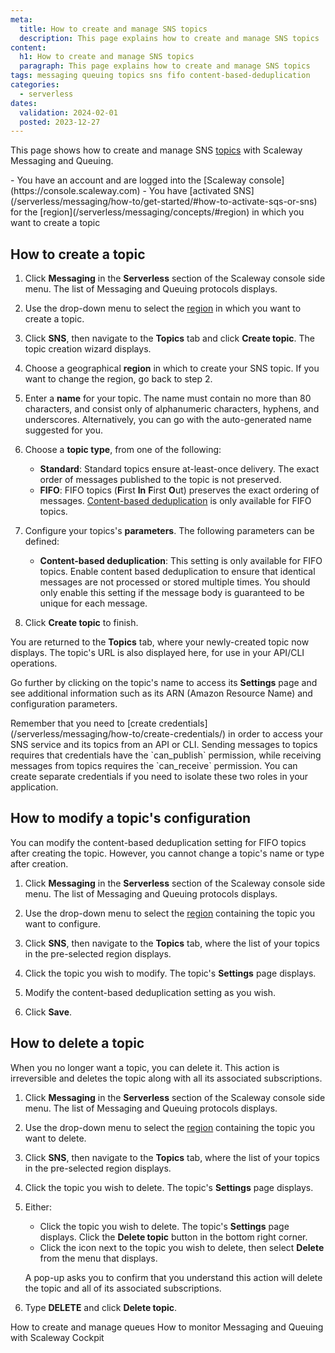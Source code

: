 ```yaml
---
meta:
  title: How to create and manage SNS topics
  description: This page explains how to create and manage SNS topics
content:
  h1: How to create and manage SNS topics
  paragraph: This page explains how to create and manage SNS topics
tags: messaging queuing topics sns fifo content-based-deduplication
categories:
  - serverless 
dates:
  validation: 2024-02-01
  posted: 2023-12-27
---
```


This page shows how to create and manage SNS [topics](/serverless/messaging/concepts/#topic) with Scaleway Messaging and Queuing.

<Macro id="iam-requirements" />

<Message type="requirement">
  - You have an account and are logged into the [Scaleway console](https://console.scaleway.com)
  - You have [activated SNS](/serverless/messaging/how-to/get-started/#how-to-activate-sqs-or-sns) for the [region](/serverless/messaging/concepts/#region) in which you want to create a topic
</Message>

## How to create a topic

1. Click **Messaging** in the **Serverless** section of the Scaleway console side menu. The list of Messaging and Queuing protocols displays.

2. Use the drop-down menu to select the [region](/serverless/messaging/concepts/#region) in which you want to create a topic.

3. Click **SNS**, then navigate to the **Topics** tab and click **Create topic**. The topic creation wizard displays.
    <Lightbox src="scaleway-create-topic.webp" alt="" />

4. Choose a geographical **region** in which to create your SNS topic. If you want to change the region, go back to step 2.

5. Enter a **name** for your topic. The name must contain no more than 80 characters, and consist only of alphanumeric characters, hyphens, and underscores. Alternatively, you can go with the auto-generated name suggested for you.

6. Choose a **topic type**, from one of the following:
    - **Standard**: Standard topics ensure at-least-once delivery. The exact order of messages published to the topic is not preserved.
    - **FIFO**: FIFO topics (**F**irst **In** **F**irst **O**ut) preserves the exact ordering of messages. [Content-based deduplication](/serverless/messaging/concepts/#content-based-deduplication) is only available for FIFO topics.

7. Configure your topics's **parameters**. The following parameters can be defined:
    - **Content-based deduplication**: This setting is only available for FIFO topics. Enable content based deduplication to ensure that identical messages are not processed or stored multiple times. You should only enable this setting if the message body is guaranteed to be unique for each message.

8. Click **Create topic** to finish.

You are returned to the **Topics** tab, where your newly-created topic now displays. The topic's URL is also displayed here, for use in your API/CLI operations. 

Go further by clicking on the topic's name to access its **Settings** page and see additional information such as its ARN (Amazon Resource Name) and configuration parameters.

<Message type="tip">
Remember that you need to [create credentials](/serverless/messaging/how-to/create-credentials/) in order to access your SNS service and its topics from an API or CLI. Sending messages to topics requires that credentials have the `can_publish` permission, while receiving messages from topics requires the `can_receive` permission. You can create separate credentials if you need to isolate these two roles in your application.
</Message>

## How to modify a topic's configuration

You can modify the content-based deduplication setting for FIFO topics after creating the topic. However, you cannot change a topic's name or type after creation.

1. Click **Messaging** in the **Serverless** section of the Scaleway console side menu. The list of Messaging and Queuing protocols displays.

2. Use the drop-down menu to select the [region](/serverless/messaging/concepts/#region) containing the topic you want to configure.

3. Click **SNS**, then navigate to the **Topics** tab, where the list of your topics in the pre-selected region displays.

4. Click the topic you wish to modify. The topic's **Settings** page displays.
    <Lightbox src="scaleway-topic-settings.webp" alt="" />

5. Modify the content-based deduplication setting as you wish.

6. Click **Save**.


## How to delete a topic

When you no longer want a topic, you can delete it. This action is irreversible and deletes the topic along with all its associated subscriptions.

1. Click **Messaging** in the **Serverless** section of the Scaleway console side menu. The list of Messaging and Queuing protocols displays.

2. Use the drop-down menu to select the [region](/serverless/messaging/concepts/#region) containing the topic you want to delete.

3. Click **SNS**, then navigate to the **Topics** tab, where the list of your topics in the pre-selected region displays.

4. Click the topic you wish to delete. The topic's **Settings** page displays.
    <Lightbox src="scaleway-topic-settings.webp" alt="" />

5. Either:
    - Click the topic you wish to delete. The topic's **Settings** page displays. Click the **Delete topic** button in the bottom right corner.
    - Click the <Icon name="more" /> icon next to the topic you wish to delete, then select **Delete** from the menu that displays.

    A pop-up asks you to confirm that you understand this action will delete the topic and all of its associated subscriptions.

6. Type **DELETE** and click **Delete topic**.


<Navigation title="See also">
  <PreviousButton to="/serverless/messaging/how-to/create-manage-queues/">How to create and manage queues</PreviousButton>
  <NextButton to="/serverless/messaging/how-to/monitor-mnq-cockpit/">How to monitor Messaging and Queuing with Scaleway Cockpit</NextButton>
</Navigation>

